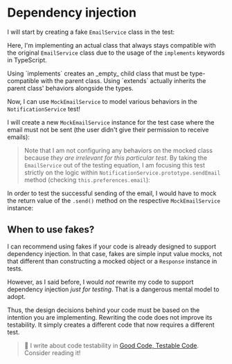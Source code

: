 # Dependency injection

I will start by creating a fake `EmailService` class in the test:

<CodeFile file="notification-service.test.ts" range="1,4-7" />

Here, I'm implementing an actual class that always stays compatible with the original `EmailService` class due to the usage of the `implements` keywords in TypeScript.

<callout-info>
  Using `implements` creates an _empty_ child class that must be type-compatible
  with the parent class. Using `extends` actually inherits the parent class'
  behaviors alongside the types.
</callout-info>

Now, I can use `MockEmailService` to model various behaviors in the `NotificationService` test!

I will create a new `MockEmailService` instance for the test case where the email must not be sent (the user didn't give their permission to receive emails):

<CodeFile file="notification-service.test.ts" range="9-19" highlight="9" />

> Note that I am not configuring any behaviors on the mocked class because _they are irrelevant for this particular test_. By taking the `EmailService` out of the testing equation, I am focusing this test strictly on the logic within `NotificationService.prototype.sendEmail` method (checking `this.preferences.email`):

<CodeFile file="notification-service.ts" range="9-17" highlight="10-12" />

In order to test the successful sending of the email, I would have to mock the return value of the `.send()` method on the respective `MockEmailService` instance:

<CodeFile file="notification-service.test.ts" range="21-38" highlight="22-24" />

## When to use fakes?

I can recommend using fakes if your code is already designed to support dependency injection. In that case, fakes are simple input value mocks, not that different than constructing a mocked object or a `Response` instance in tests.

However, as I said before, I would _not_ rewrite my code to support dependency injection _just for testing_. That is a dangerous mental model to adopt.

Thus, the design decisions behind your code must be based on the intention you are implementing. Rewriting the code does not improve its testability. It simply creates a different code that now requires a different test.

> :scroll: I write about code testability in [Good Code, Testable Code](https://www.epicweb.dev/good-code-testable-code). Consider reading it!
